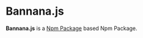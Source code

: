 
# Bannana.js

**Bannana.js** is a [Npm Package](https://www.npmjs.com/package/@sillyangel/bananajs) based Npm Package.